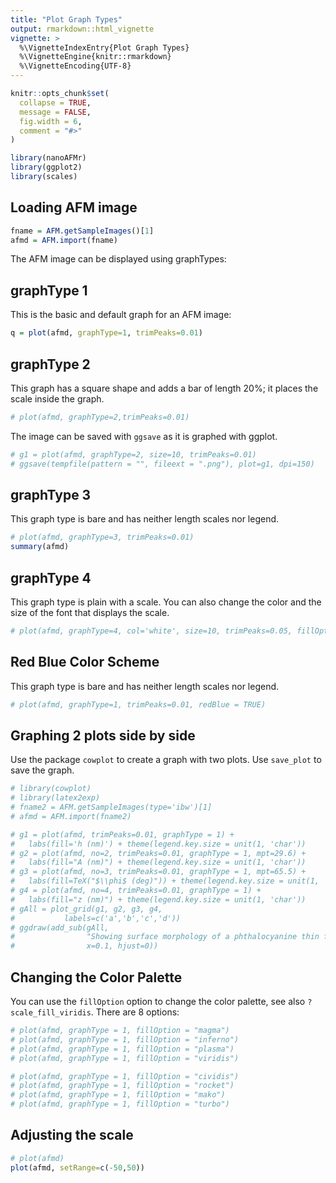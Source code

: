```yaml
---
title: "Plot Graph Types"
output: rmarkdown::html_vignette
vignette: >
  %\VignetteIndexEntry{Plot Graph Types}
  %\VignetteEngine{knitr::rmarkdown}
  %\VignetteEncoding{UTF-8}
---
```


```r
knitr::opts_chunk$set(
  collapse = TRUE,
  message = FALSE,
  fig.width = 6,
  comment = "#>"
)
```

```r
library(nanoAFMr)
library(ggplot2)
library(scales)
```

## Loading AFM image

```r
fname = AFM.getSampleImages()[1]
afmd = AFM.import(fname)
```

The AFM image can be displayed using graphTypes:

## graphType 1

This is the basic and default graph for an AFM image:

```r
q = plot(afmd, graphType=1, trimPeaks=0.01)
```

## graphType 2

This graph has a square shape and adds a bar of length 20%; it places the scale inside the graph.

```r
# plot(afmd, graphType=2,trimPeaks=0.01)
```

The image can be saved with `ggsave` as it is graphed with ggplot.

```r
# g1 = plot(afmd, graphType=2, size=10, trimPeaks=0.01)
# ggsave(tempfile(pattern = "", fileext = ".png"), plot=g1, dpi=150)
```

## graphType 3

This graph type is bare and has neither length scales nor legend.

```r
# plot(afmd, graphType=3, trimPeaks=0.01)
summary(afmd)
```
## graphType 4

This graph type is plain with a scale. You can also change the color and the size of the font that displays the scale.

```r
# plot(afmd, graphType=4, col='white', size=10, trimPeaks=0.05, fillOption = 'A')
```



## Red Blue Color Scheme

This graph type is bare and has neither length scales nor legend.

```r
# plot(afmd, graphType=1, trimPeaks=0.01, redBlue = TRUE)
```



## Graphing 2 plots side by side

Use the package `cowplot` to create a graph with two plots. Use `save_plot` to save the graph.

```r
# library(cowplot)
# library(latex2exp)
# fname2 = AFM.getSampleImages(type='ibw')[1]
# afmd = AFM.import(fname2)

# g1 = plot(afmd, trimPeaks=0.01, graphType = 1) + 
#   labs(fill='h (nm)') + theme(legend.key.size = unit(1, 'char'))
# g2 = plot(afmd, no=2, trimPeaks=0.01, graphType = 1, mpt=29.6) +
#   labs(fill="A (nm)") + theme(legend.key.size = unit(1, 'char'))
# g3 = plot(afmd, no=3, trimPeaks=0.01, graphType = 1, mpt=65.5) +
#   labs(fill=TeX("$\\phi$ (deg)")) + theme(legend.key.size = unit(1, 'char'))
# g4 = plot(afmd, no=4, trimPeaks=0.01, graphType = 1) + 
#   labs(fill="z (nm)") + theme(legend.key.size = unit(1, 'char'))
# gAll = plot_grid(g1, g2, g3, g4,
#           labels=c('a','b','c','d')) 
# ggdraw(add_sub(gAll, 
#                "Showing surface morphology of a phthalocyanine thin film\n with (a) height h, (b) amplitude A, (c) phase ϕ, and \n (d) z-sensor z response. Sample / image from Gredig\n Lab, CSU Long Beach.",
#                x=0.1, hjust=0))
```


## Changing the Color Palette

You can use the `fillOption` option to change the color palette, see also `? scale_fill_viridis`. There are 8 options:


```r
# plot(afmd, graphType = 1, fillOption = "magma")
# plot(afmd, graphType = 1, fillOption = "inferno")
# plot(afmd, graphType = 1, fillOption = "plasma")
# plot(afmd, graphType = 1, fillOption = "viridis")
```

```r
# plot(afmd, graphType = 1, fillOption = "cividis")
# plot(afmd, graphType = 1, fillOption = "rocket")
# plot(afmd, graphType = 1, fillOption = "mako")
# plot(afmd, graphType = 1, fillOption = "turbo")
```


## Adjusting the scale

```r
# plot(afmd)
plot(afmd, setRange=c(-50,50))
```
